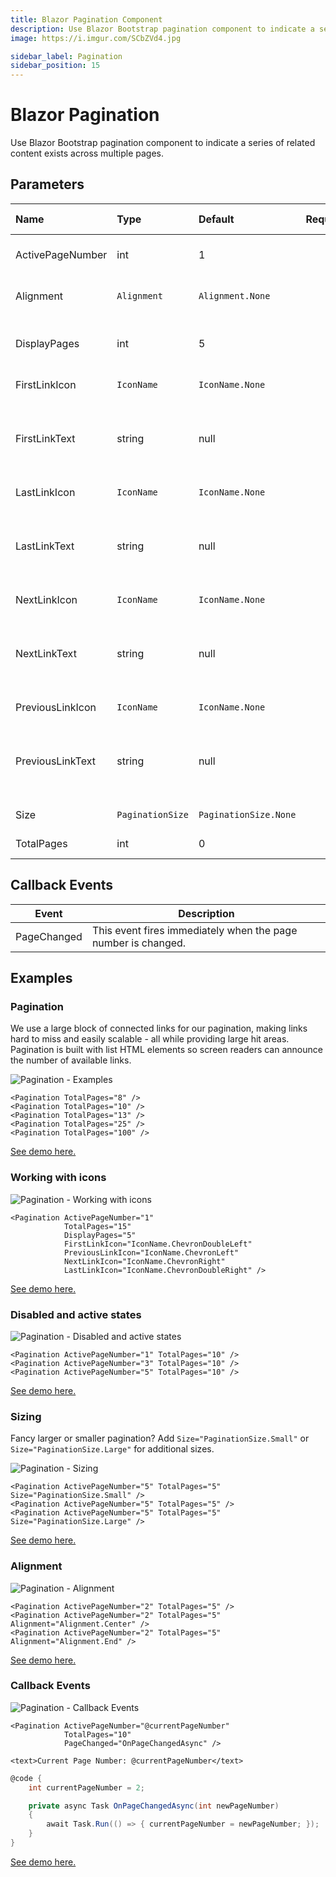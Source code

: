 ```yaml
---
title: Blazor Pagination Component
description: Use Blazor Bootstrap pagination component to indicate a series of related content exists across multiple pages.
image: https://i.imgur.com/SCbZVd4.jpg

sidebar_label: Pagination
sidebar_position: 15
---
```



# Blazor Pagination

Use Blazor Bootstrap pagination component to indicate a series of related content exists across multiple pages.

<CarbonAd />

## Parameters

| Name | Type | Default | Required | Description | Added Version |
|:--|:--|:--|:--|:--|:--|
| ActivePageNumber | int | 1 | | Gets or sets the active page number. | 1.0.0 |
| Alignment | `Alignment` | `Alignment.None` | | Gets or sets the pagination alignment. | 1.0.0 |
| DisplayPages | int | 5 | | Gets or sets the maximum page links to be displayed. | 1.0.0 |
| FirstLinkIcon | `IconName` | `IconName.None` | | Gets or sets the first link icon. | 1.0.0 |
| FirstLinkText | string | null | | Gets or sets the first link text. 'FirstLinkText' is ignored if 'FirstLinkIcon' is specified. | 1.0.0 |
| LastLinkIcon | `IconName` | `IconName.None` | | Gets or sets the last link icon. | 1.0.0 |
| LastLinkText | string | null | | Gets or sets the last link text. 'LastLinkText' is ignored if 'LastLinkIcon' is specified. | 1.0.0 |
| NextLinkIcon | `IconName` | `IconName.None` | | Gets or sets the next link icon. | 1.0.0 |
| NextLinkText | string | null | | Gets or sets the next link text. 'NextLinkText' is ignored if 'NextLinkIcon' is specified. | 1.0.0 |
| PreviousLinkIcon | `IconName` | `IconName.None` | | Gets or sets the previous link icon. | 1.0.0 |
| PreviousLinkText | string | null | | Gets or sets the previous link text. 'PreviousLinkText' is ignored if 'PreviousLinkIcon' is specified. | 1.0.0 |
| Size | `PaginationSize` | `PaginationSize.None` | | Gets or sets the pagination size. | 1.0.0 |
| TotalPages | int | 0 | | Gets or sets the total pages. | 1.0.0 |

## Callback Events

| Event | Description | 
|--|--|
| PageChanged | This event fires immediately when the page number is changed. |

## Examples

### Pagination

We use a large block of connected links for our pagination, making links hard to miss and easily scalable - all while providing large hit areas. Pagination is built with list HTML elements so screen readers can announce the number of available links.

<img src="https://i.imgur.com/6wDZ4zP.jpg" alt="Pagination - Examples" />

```cshtml showLineNumbers
<Pagination TotalPages="8" />
<Pagination TotalPages="10" />
<Pagination TotalPages="13" />
<Pagination TotalPages="25" />
<Pagination TotalPages="100" />
```

[See demo here.](https://demos.blazorbootstrap.com/pagination#examples)

### Working with icons

<img src="https://i.imgur.com/nhfGHfy.jpg" alt="Pagination - Working with icons" />

```cshtml showLineNumbers
<Pagination ActivePageNumber="1"
            TotalPages="15"
            DisplayPages="5"
            FirstLinkIcon="IconName.ChevronDoubleLeft"
            PreviousLinkIcon="IconName.ChevronLeft"
            NextLinkIcon="IconName.ChevronRight"
            LastLinkIcon="IconName.ChevronDoubleRight" />
```

[See demo here.](https://demos.blazorbootstrap.com/pagination#working-with-icons)

### Disabled and active states

<img src="https://i.imgur.com/SCbZVd4.jpg" alt="Pagination - Disabled and active states" />

```cshtml showLineNumbers
<Pagination ActivePageNumber="1" TotalPages="10" />
<Pagination ActivePageNumber="3" TotalPages="10" />
<Pagination ActivePageNumber="5" TotalPages="10" />
```

[See demo here.](https://demos.blazorbootstrap.com/pagination#disabled-and-active-states)

### Sizing

Fancy larger or smaller pagination? Add `Size="PaginationSize.Small"` or `Size="PaginationSize.Large"` for additional sizes.

<img src="https://i.imgur.com/2kMVncQ.jpg" alt="Pagination - Sizing" />

```cshtml showLineNumbers
<Pagination ActivePageNumber="5" TotalPages="5" Size="PaginationSize.Small" />
<Pagination ActivePageNumber="5" TotalPages="5" />
<Pagination ActivePageNumber="5" TotalPages="5" Size="PaginationSize.Large" />
```

[See demo here.](https://demos.blazorbootstrap.com/pagination#sizing)

### Alignment

<img src="https://i.imgur.com/RkpUdJu.jpg" alt="Pagination - Alignment" />

```cshtml showLineNumbers
<Pagination ActivePageNumber="2" TotalPages="5" />
<Pagination ActivePageNumber="2" TotalPages="5" Alignment="Alignment.Center" />
<Pagination ActivePageNumber="2" TotalPages="5" Alignment="Alignment.End" />
```

[See demo here.](https://demos.blazorbootstrap.com/pagination#alignment)

### Callback Events

<img src="https://i.imgur.com/VsB3ZYW.jpg" alt="Pagination - Callback Events" />

```cshtml showLineNumbers
<Pagination ActivePageNumber="@currentPageNumber"
            TotalPages="10"
            PageChanged="OnPageChangedAsync" />

<text>Current Page Number: @currentPageNumber</text>
```

```cs showLineNumbers
@code {
    int currentPageNumber = 2;

    private async Task OnPageChangedAsync(int newPageNumber)
    {
        await Task.Run(() => { currentPageNumber = newPageNumber; });
    }
}
```

[See demo here.](https://demos.blazorbootstrap.com/pagination#events)